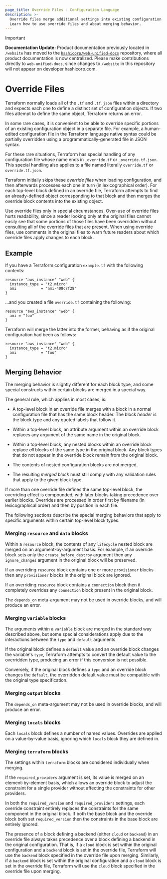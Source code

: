 ```yaml
---
page_title: Override Files - Configuration Language
description: >-
  Override files merge additional settings into existing configuration objects.
  Learn how to use override files and about merging behavior.
---
```


> [!IMPORTANT]  
> **Documentation Update:** Product documentation previously located in `/website` has moved to the [`hashicorp/web-unified-docs`](https://github.com/hashicorp/web-unified-docs) repository, where all product documentation is now centralized. Please make contributions directly to `web-unified-docs`, since changes to `/website` in this repository will not appear on developer.hashicorp.com.

# Override Files

Terraform normally loads all of the `.tf` and `.tf.json` files within a
directory and expects each one to define a distinct set of configuration
objects. If two files attempt to define the same object, Terraform returns
an error.

In some rare cases, it is convenient to be able to override specific portions
of an existing configuration object in a separate file. For example, a
human-edited configuration file in the Terraform language native syntax
could be partially overridden using a programmatically-generated file
in JSON syntax.

For these rare situations, Terraform has special handling of any configuration
file whose name ends in `_override.tf` or `_override.tf.json`. This special
handling also applies to a file named literally `override.tf` or
`override.tf.json`.

Terraform initially skips these _override files_ when loading configuration,
and then afterwards processes each one in turn (in lexicographical order). For
each top-level block defined in an override file, Terraform attempts to find
an already-defined object corresponding to that block and then merges the
override block contents into the existing object.

Use override files only in special circumstances. Over-use of override files
hurts readability, since a reader looking only at the original files cannot
easily see that some portions of those files have been overridden without
consulting all of the override files that are present. When using override
files, use comments in the original files to warn future readers about which
override files apply changes to each block.

## Example

If you have a Terraform configuration `example.tf` with the following contents:

```hcl
resource "aws_instance" "web" {
  instance_type = "t2.micro"
  ami           = "ami-408c7f28"
}
```

...and you created a file `override.tf` containing the following:

```hcl
resource "aws_instance" "web" {
  ami = "foo"
}
```

Terraform will merge the latter into the former, behaving as if the original
configuration had been as follows:

```hcl
resource "aws_instance" "web" {
  instance_type = "t2.micro"
  ami           = "foo"
}
```

## Merging Behavior

The merging behavior is slightly different for each block type, and some
special constructs within certain blocks are merged in a special way.

The general rule, which applies in most cases, is:

* A top-level block in an override file merges with a block in a normal
  configuration file that has the same block header. The block _header_ is the
  block type and any quoted labels that follow it.

* Within a top-level block, an attribute argument within an override block
  replaces any argument of the same name in the original block.

* Within a top-level block, any nested blocks within an override block replace
  _all_ blocks of the same type in the original block. Any block types that
  do not appear in the override block remain from the original block.

* The contents of nested configuration blocks are not merged.

* The resulting _merged block_ must still comply with any validation rules
  that apply to the given block type.

If more than one override file defines the same top-level block, the overriding
effect is compounded, with later blocks taking precedence over earlier blocks.
Overrides are processed in order first by filename (in lexicographical order)
and then by position in each file.

The following sections describe the special merging behaviors that apply to
specific arguments within certain top-level block types.

### Merging `resource` and `data` blocks

Within a `resource` block, the contents of any `lifecycle` nested block are
merged on an argument-by-argument basis. For example, if an override block
sets only the `create_before_destroy` argument then any `ignore_changes`
argument in the original block will be preserved.

If an overriding `resource` block contains one or more `provisioner` blocks
then any `provisioner` blocks in the original block are ignored.

If an overriding `resource` block contains a `connection` block then it
completely overrides any `connection` block present in the original block.

The `depends_on` meta-argument may not be used in override blocks, and will
produce an error.

### Merging `variable` blocks

The arguments within a `variable` block are merged in the standard way
described above, but some special considerations apply due to the interactions
between the `type` and `default` arguments.

If the original block defines a `default` value and an override block changes
the variable's `type`, Terraform attempts to convert the default value to
the overridden type, producing an error if this conversion is not possible.

Conversely, if the original block defines a `type` and an override block changes
the `default`, the overridden default value must be compatible with the
original type specification.

### Merging `output` blocks

The `depends_on` meta-argument may not be used in override blocks, and will
produce an error.

### Merging `locals` blocks

Each `locals` block defines a number of named values. Overrides are applied
on a value-by-value basis, ignoring which `locals` block they are defined in.

### Merging `terraform` blocks

The settings within `terraform` blocks are considered individually when
merging.

If the `required_providers` argument is set, its value is merged on an
element-by-element basis, which allows an override block to adjust the
constraint for a single provider without affecting the constraints for
other providers.

In both the `required_version` and `required_providers` settings, each override
constraint entirely replaces the constraints for the same component in the
original block. If both the base block and the override block both set
`required_version` then the constraints in the base block are entirely ignored.

The presence of a block defining a backend (either `cloud` or `backend`) in an override
file always takes precedence over a block defining a backend in the original configuration.
That is, if a `cloud` block is set within the original configuration and a `backend` block is
set in the override file, Terraform will use the `backend` block specified in the override file upon merging.
Similarly, if a `backend` block is set within the original configuration and a `cloud` block
is set in the override file, Terraform will use the `cloud` block specified in the override
file upon merging.
